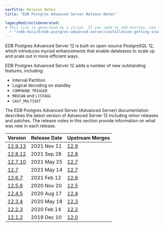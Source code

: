 ```yaml
---
navTitle: Release Notes
title: "EDB Postgres Advanced Server Release Notes"

legacyRedirectsGenerated:
# This list is generated by a script. If you need to add entries, use the `legacyRedirects` key.
  - "/edb-docs/d/edb-postgres-advanced-server/installation-getting-started/release-notes/12/index.html"
---
```


EDB Postgres Advanced Server 12 is built on open-source PostgreSQL 12, which introduces myriad enhancements that enable databases to scale up and scale out in more efficient ways. 

EDB Postgres Advanced Server 12 adds a number of new outstanding features, including:

- Interval Partition
- Logical decoding on standby
- `COMPOUND TRIGGER`
- `MEDIAN` and `LISTAGG`
- `CAST_MULTISET`

The EDB Postgres Advanced Server (Advanced Server) documentation describes the latest version of Advanced Server 12 including minor releases and patches. The release notes in this section provide information on what was new in each release. 

| Version | Release Date | Upstream Merges | 
| ------- | ------------ | --------------- | 
| [12.9.13](06_epas13.9.13_rel_notes.mdx) | 2021 Nov 11 | [12.9](https://www.postgresql.org/docs/12/release-12-9.html) | 
| [12.8.12](07_epas12.8.12_rel_notes.mdx) | 2021 Sep 28 | [12.8](https://www.postgresql.org/docs/12/release-12-8.html) | 
| [12.7.10](08_epas12.7.10_rel_notes.mdx) | 2021 May 25 | [12.7](https://www.postgresql.org/docs/12/release-12-7.html) | 
| [12.7](09_epas12.7_rel_notes.mdx)       | 2021 May 14 | [12.7](https://www.postgresql.org/docs/12/release-12-7.html) | 
| [12.6.7](10_epas12.6.7_rel_notes.mdx)   | 2021 Feb 12 | [12.6](https://www.postgresql.org/docs/12/release-12-6.html) | 
| [12.5.6](11_epas12.5.6_rel_notes.mdx)   | 2020 Nov 20 | [12.5](https://www.postgresql.org/docs/12/release-12-5.html) | 
| [12.4.5](13_epas12.4.5_rel_notes.mdx)   | 2020 Aug 17 | [12.4](https://www.postgresql.org/docs/12/release-12-4.html) | 
| [12.3.4](15_epas12.3.4_rel_notes.mdx)   | 2020 May 18 | [12.3](https://www.postgresql.org/docs/12/release-12-3.html) | 
| [12.2.3](17_epas12.2.3_rel_notes.mdx)   | 2020 Feb 14 | [12.2](https://www.postgresql.org/docs/12/release-12-2.html) | 
| [12.1.2](19_epas12.1.2_rel_notes.mdx)   | 2019 Dec 10 | [12.0](https://www.postgresql.org/docs/12/release-12.html) | 